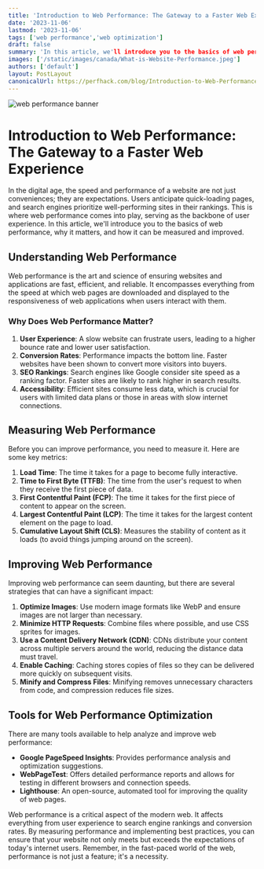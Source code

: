 ```yaml
---
title: 'Introduction to Web Performance: The Gateway to a Faster Web Experience'
date: '2023-11-06'
lastmod: '2023-11-06'
tags: ['web performance','web optimization']
draft: false
summary: 'In this article, we'll introduce you to the basics of web performance, why it matters, and how it can be measured and improved.'
images: ['/static/images/canada/What-is-Website-Performance.jpeg']
authors: ['default']
layout: PostLayout
canonicalUrl: https://perfhack.com/blog/Introduction-to-Web-Performance
---
```


![web performance banner](/static/images/What-is-Website-Performance.jpeg)

# Introduction to Web Performance: The Gateway to a Faster Web Experience

In the digital age, the speed and performance of a website are not just conveniences; they are expectations. Users anticipate quick-loading pages, and search engines prioritize well-performing sites in their rankings. This is where web performance comes into play, serving as the backbone of user experience. In this article, we'll introduce you to the basics of web performance, why it matters, and how it can be measured and improved.

## Understanding Web Performance

Web performance is the art and science of ensuring websites and applications are fast, efficient, and reliable. It encompasses everything from the speed at which web pages are downloaded and displayed to the responsiveness of web applications when users interact with them.

### Why Does Web Performance Matter?

1. **User Experience**: A slow website can frustrate users, leading to a higher bounce rate and lower user satisfaction.
2. **Conversion Rates**: Performance impacts the bottom line. Faster websites have been shown to convert more visitors into buyers.
3. **SEO Rankings**: Search engines like Google consider site speed as a ranking factor. Faster sites are likely to rank higher in search results.
4. **Accessibility**: Efficient sites consume less data, which is crucial for users with limited data plans or those in areas with slow internet connections.

## Measuring Web Performance

Before you can improve performance, you need to measure it. Here are some key metrics:

1. **Load Time**: The time it takes for a page to become fully interactive.
2. **Time to First Byte (TTFB)**: The time from the user's request to when they receive the first piece of data.
3. **First Contentful Paint (FCP)**: The time it takes for the first piece of content to appear on the screen.
4. **Largest Contentful Paint (LCP)**: The time it takes for the largest content element on the page to load.
5. **Cumulative Layout Shift (CLS)**: Measures the stability of content as it loads (to avoid things jumping around on the screen).

## Improving Web Performance

Improving web performance can seem daunting, but there are several strategies that can have a significant impact:

1. **Optimize Images**: Use modern image formats like WebP and ensure images are not larger than necessary.
2. **Minimize HTTP Requests**: Combine files where possible, and use CSS sprites for images.
3. **Use a Content Delivery Network (CDN)**: CDNs distribute your content across multiple servers around the world, reducing the distance data must travel.
4. **Enable Caching**: Caching stores copies of files so they can be delivered more quickly on subsequent visits.
5. **Minify and Compress Files**: Minifying removes unnecessary characters from code, and compression reduces file sizes.

## Tools for Web Performance Optimization

There are many tools available to help analyze and improve web performance:

- **Google PageSpeed Insights**: Provides performance analysis and optimization suggestions.
- **WebPageTest**: Offers detailed performance reports and allows for testing in different browsers and connection speeds.
- **Lighthouse**: An open-source, automated tool for improving the quality of web pages.


Web performance is a critical aspect of the modern web. It affects everything from user experience to search engine rankings and conversion rates. By measuring performance and implementing best practices, you can ensure that your website not only meets but exceeds the expectations of today's internet users. Remember, in the fast-paced world of the web, performance is not just a feature; it's a necessity.

